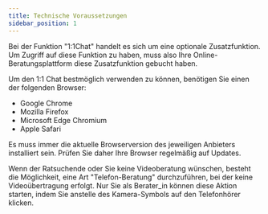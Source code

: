 ```yaml
---
title: Technische Voraussetzungen
sidebar_position: 1
---
```



<PrimaryNote>
  Bei der Funktion "1:1Chat" handelt es sich um eine optionale Zusatzfunktion.
  Um Zugriff auf diese Funktion zu haben, muss also Ihre
  Online-Beratungsplattform diese Zusatzfunktion gebucht haben.
</PrimaryNote>

Um den 1:1 Chat bestmöglich verwenden zu können, benötigen Sie einen der folgenden Browser:

<ul>
  <li>Google Chrome</li>
  <li>Mozilla Firefox</li>
  <li>Microsoft Edge Chromium</li>
  <li>Apple Safari</li>
</ul>

<PrimaryNote>
  Es muss immer die aktuelle Browserversion des jeweiligen Anbieters installiert
  sein. Prüfen Sie daher Ihre Browser regelmäßig auf Updates.
</PrimaryNote>

Wenn der Ratsuchende oder Sie keine Videoberatung wünschen, besteht die Möglichkeit, eine Art "Telefon-Beratung" durchzuführen, bei der keine Videoübertragung erfolgt. Nur Sie als Berater_in können diese Aktion starten, indem Sie anstelle des Kamera-Symbols auf den Telefonhörer klicken.
